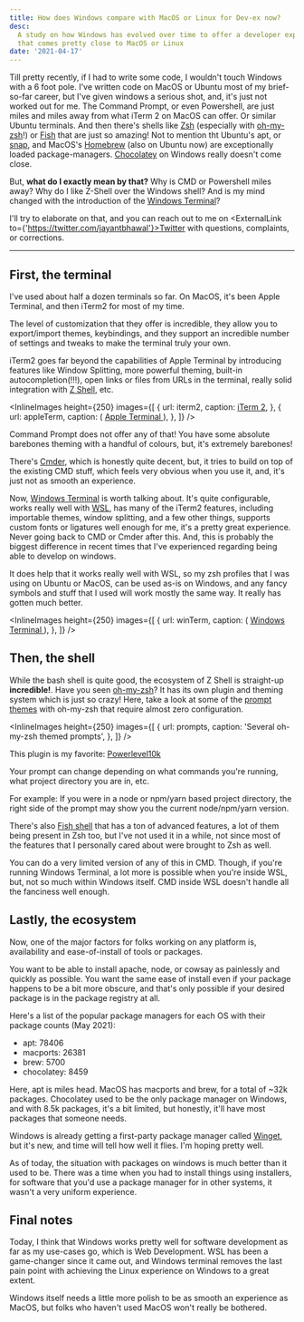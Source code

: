 ```yaml
---
title: How does Windows compare with MacOS or Linux for Dev-ex now?
desc:
  A study on how Windows has evolved over time to offer a developer experience
  that comes pretty close to MacOS or Linux
date: '2021-04-17'
---
```




Till pretty recently, if I had to write some code, I wouldn't touch Windows with
a 6 foot pole. I've written code on MacOS or Ubuntu most of my brief-so-far
career, but I've given windows a serious shot, and, it's just not worked out for
me. The Command Prompt, or even Powershell, are just miles and miles away from
what iTerm 2 on MacOS can offer. Or similar Ubuntu terminals. And then there's
shells like [Zsh](https://en.wikipedia.org/wiki/Z_shell) (especially with
[oh-my-zsh](https://ohmyz.sh/)!) or [Fish](https://fishshell.com/) that are just
so amazing! Not to mention tht Ubuntu's apt, or [snap](https://snapcraft.io/),
and MacOS's [Homebrew](https://brew.sh/) (also on Ubuntu now) are exceptionally
loaded package-managers. [Chocolatey](https://chocolatey.org/) on Windows really
doesn't come close.

But, **what do I exactly mean by that?** Why is CMD or Powershell miles away?
Why do I like Z-Shell over the Windows shell? And is my mind changed with the
introduction of the
[Windows Terminal](https://www.microsoft.com/p/windows-terminal-preview/9n0dx20hk701)?

I'll try to elaborate on that, and you can reach out to me on <ExternalLink
to={'https://twitter.com/jayantbhawal'}>Twitter</ExternalLink> with questions,
complaints, or corrections.

---

## First, the terminal

I've used about half a dozen terminals so far. On MacOS, it's been Apple
Terminal, and then iTerm2 for most of my time.

The level of customization that they offer is incredible, they allow you to
export/import themes, keybindings, and they support an incredible number of
settings and tweaks to make the terminal truly your own.

iTerm2 goes far beyond the capabilities of Apple Terminal by introducing
features like Window Splitting, more powerful theming, built-in
autocompletion(!!!), open links or files from URLs in the terminal, really solid
integration with [Z Shell](https://en.wikipedia.org/wiki/Z_shell), etc.

<InlineImages
  height={250}
  images={[
    {
      url: iterm2,
      caption: <a href='https://iterm2.com/features.html'>iTerm 2</a>,
    },
    {
      url: appleTerm,
      caption: (
        <a href='https://en.wikipedia.org/wiki/Terminal_(macOS)'>
          Apple Terminal
        </a>
      ),
    },
  ]}
/>

Command Prompt does not offer any of that! You have some absolute barebones
theming with a handful of colours, but, it's extremely barebones!

There's [Cmder](https://cmder.net/), which is honestly quite decent, but, it
tries to build on top of the existing CMD stuff, which feels very obvious when
you use it, and, it's just not as smooth an experience.

Now,
[Windows Terminal](https://www.microsoft.com/p/windows-terminal-preview/9n0dx20hk701)
is worth talking about. It's quite configurable, works really well with
[WSL](https://docs.microsoft.com/en-us/windows/wsl/install-win10), has many of
the iTerm2 features, including importable themes, window splitting, and a few
other things, supports custom fonts or ligatures well enough for me, it's a
pretty great experience. Never going back to CMD or Cmder after this. And, this
is probably the biggest difference in recent times that I've experienced
regarding being able to develop on windows.

It does help that it works really well with WSL, so my zsh profiles that I was
using on Ubuntu or MacOS, can be used as-is on Windows, and any fancy symbols
and stuff that I used will work mostly the same way. It really has gotten much
better.

<InlineImages
  height={250}
  images={[
    {
      url: winTerm,
      caption: (
        <a href='https://www.microsoft.com/p/windows-terminal-preview/9n0dx20hk701'>
          Windows Terminal
        </a>
      ),
    },
  ]}
/>

## Then, the shell

While the bash shell is quite good, the ecosystem of Z Shell is straight-up
**incredible!**. Have you seen [oh-my-zsh](https://ohmyz.sh/)? It has its own
plugin and theming system which is just so crazy! Here, take a look at some of
the [prompt themes](https://github.com/ohmyzsh/ohmyzsh/wiki/Themes) with
oh-my-zsh that require almost zero configuration.

<InlineImages
  height={250}
  images={[
    {
      url: prompts,
      caption: 'Several oh-my-zsh themed prompts',
    },
  ]}
/>
<br />

This plugin is my favorite:
[Powerlevel10k](https://github.com/romkatv/powerlevel10k)

Your prompt can change depending on what commands you're running, what project
directory you are in, etc.

For example: If you were in a node or npm/yarn based project directory, the
right side of the prompt may show you the current node/npm/yarn version.

There's also [Fish shell](https://fishshell.com/) that has a ton of advanced
features, a lot of them being present in Zsh too, but I've not used it in a
while, not since most of the features that I personally cared about were brought
to Zsh as well.

You can do a very limited version of any of this in CMD. Though, if you're
running Windows Terminal, a lot more is possible when you're inside WSL, but,
not so much within Windows itself. CMD inside WSL doesn't handle all the
fanciness well enough.

## Lastly, the ecosystem

Now, one of the major factors for folks working on any platform is, availability
and ease-of-install of tools or packages.

You want to be able to install apache, node, or cowsay as painlessly and quickly
as possible. You want the same ease of install even if your package happens to
be a bit more obscure, and that's only possible if your desired package is in
the package registry at all.

Here's a list of the popular package managers for each OS with their package
counts (May 2021):

- apt: 78406
- macports: 26381
- brew: 5700
- chocolatey: 8459

Here, apt is miles head. MacOS has macports and brew, for a total of ~32k
packages. Chocolatey used to be the only package manager on Windows, and with
8.5k packages, it's a bit limited, but honestly, it'll have most packages that
someone needs.

Windows is already getting a first-party package manager called
[Winget](https://devblogs.microsoft.com/commandline/windows-package-manager-preview/),
but it's new, and time will tell how well it flies. I'm hoping pretty well.

As of today, the situation with packages on windows is much better than it used
to be. There was a time when you had to install things using installers, for
software that you'd use a package manager for in other systems, it wasn't a very
uniform experience.

## Final notes

Today, I think that Windows works pretty well for software development as far as
my use-cases go, which is Web Development. WSL has been a game-changer since it
came out, and Windows terminal removes the last pain point with achieving the
Linux experience on Windows to a great extent.

Windows itself needs a little more polish to be as smooth an experience as
MacOS, but folks who haven't used MacOS won't really be bothered.
